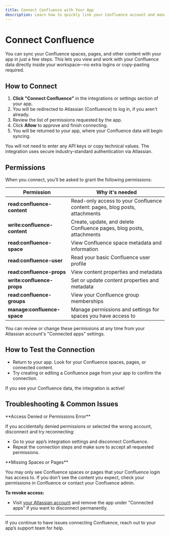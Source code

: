 ```yaml
---
title: Connect Confluence with Your App
description: Learn how to quickly link your Confluence account and manage permissions.
---
```


# Connect Confluence

You can sync your Confluence spaces, pages, and other content with your app in just a few steps. This lets you view and work with your Confluence data directly inside your workspace—no extra logins or copy-pasting required.

## How to Connect

1. **Click "Connect Confluence"** in the integrations or settings section of your app.
2. You will be redirected to Atlassian (Confluence) to log in, if you aren't already.
3. Review the list of permissions requested by the app.
4. Click **Allow** to approve and finish connecting.
5. You will be returned to your app, where your Confluence data will begin syncing.

<Info>You will not need to enter any API keys or copy technical values. The integration uses secure industry-standard authentication via Atlassian.</Info>

## Permissions

When you connect, you’ll be asked to grant the following permissions:

| Permission | Why it's needed |
|------------|------------------|
| **read:confluence-content** | Read-only access to your Confluence content: pages, blog posts, attachments |
| **write:confluence-content** | Create, update, and delete Confluence pages, blog posts, attachments |
| **read:confluence-space** | View Confluence space metadata and information |
| **read:confluence-user** | Read your basic Confluence user profile |
| **read:confluence-props** | View content properties and metadata |
| **write:confluence-props** | Set or update content properties and metadata |
| **read:confluence-groups** | View your Confluence group memberships |
| **manage:confluence-space** | Manage permissions and settings for spaces you have access to |

<Tip>You can review or change these permissions at any time from your Atlassian account's "Connected apps" settings.</Tip>

## How to Test the Connection

- Return to your app. Look for your Confluence spaces, pages, or connected content.
- Try creating or editing a Confluence page from your app to confirm the connection.

If you see your Confluence data, the integration is active!

## Troubleshooting & Common Issues

<Warning>
**Access Denied or Permissions Error**

If you accidentally denied permissions or selected the wrong account, disconnect and try reconnecting:
- Go to your app’s integration settings and disconnect Confluence.
- Repeat the connection steps and make sure to accept all requested permissions.
</Warning>

<Note>
**Missing Spaces or Pages**

You may only see Confluence spaces or pages that your Confluence login has access to. If you don't see the content you expect, check your permissions in Confluence or contact your Confluence admin.
</Note>

**To revoke access:**
- Visit [your Atlassian account](https://id.atlassian.com/manage-profile/apps) and remove the app under "Connected apps" if you want to disconnect permanently.

---
If you continue to have issues connecting Confluence, reach out to your app’s support team for help.